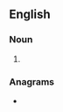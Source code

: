 {{also|fuck ups|fuck-ups}}
==English==

===Noun===
{{head|en|noun form}}

# {{plural of|fuckup|lang=en}}

===Anagrams===
* {{anagrams|en|a=cfkpsuu|fucks up}}